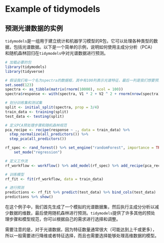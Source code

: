 # Example of tidymodels 

## 预测光谱数据的实例

`tidymodels`是一组用于建立统计和机器学习模型的R包，它可以处理各种类型的数据，包括光谱数据。以下是一个简单的示例，说明如何使用主成分分析（PCA）和随机森林回归在`tidymodels`中对光谱数据进行预测。

```r
# 加载必要的包
library(tidymodels)
library(tidyverse)

# 假设我们有一个名为spectra的数据框，其中有100列表示光谱特征，最后一列是我们想要预测的响应变量
set.seed(123)
spectra <- as_tibble(matrix(rnorm(10000), ncol = 100))
spectra$response <- with(spectra, V1 * 2 + V2 ^ 2 + rnorm(nrow(spectra)))

# 划分训练集和测试集
split <- initial_split(spectra, prop = 3/4)
train_data <- training(split)
test_data <- testing(split)

# 定义PCA预处理步骤和随机森林规范
pca_recipe <- recipe(response ~ ., data = train_data) %>%
  step_normalize(all_predictors()) %>%
  step_pca(all_predictors())

rf_spec <- rand_forest() %>% set_engine("randomForest", importance = TRUE)  |> 
    set_mode("regression")

# 定义工作流
rf_workflow <- workflow() %>% add_model(rf_spec) %>% add_recipe(pca_recipe)

# 训练模型
rf_fit <- fit(rf_workflow, data = train_data)

# 进行预测
predictions <- rf_fit %>% predict(test_data) %>% bind_cols(test_data)
predictions %>% show()
```

在这个例子中，我们首先生成了一个模拟的光谱数据集，然后执行主成分分析以减少数据的维数，最后使用随机森林进行预测。`tidymodels`提供了许多其他的预处理步骤和模型规范，你可以根据自己的需求进行选择和调整。

需要注意的是，对于光谱数据，因为特征数量通常很大（可能达到上千或更多），所以一般需要进行降维或者特征选择，而且也需要选择能够处理高维数据的模型。